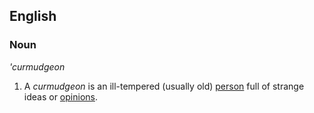 ==English==

===Noun===
'''curmudgeon''
# A ''curmudgeon'' is an ill-tempered (usually old) [[person]] full of strange ideas or [[opinion|opinions]].